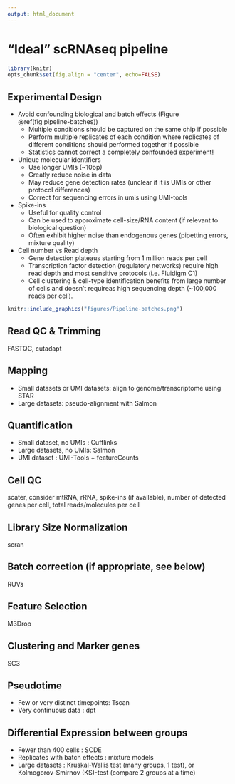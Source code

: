 ```yaml
---
output: html_document
---
```


# "Ideal" scRNAseq pipeline

```r
library(knitr)
opts_chunk$set(fig.align = "center", echo=FALSE)
```

## Experimental Design

* Avoid confounding biological and batch effects (Figure \@ref(fig:pipeline-batches))
    * Multiple conditions should be captured on the same chip if possible
    * Perform multiple replicates of each condition where replicates of different conditions should performed together if possible
    * Statistics cannot correct a completely confounded experiment!
* Unique molecular identifiers
    * Use longer UMIs (~10bp)
    * Greatly reduce noise in data
    * May reduce gene detection rates (unclear if it is UMIs or other protocol differences)
    * Correct for sequencing errors in umis using UMI-tools
* Spike-ins
    * Useful for quality control
    * Can be used to approximate cell-size/RNA content (if relevant to biological question)
    * Often exhibit higher noise than endogenous genes (pipetting errors, mixture quality)
* Cell number vs Read depth
    * Gene detection plateaus starting from 1 million reads per cell
    * Transcription factor detection (regulatory networks) require high read depth and most sensitive protocols (i.e. Fluidigm C1)
    * Cell clustering & cell-type identification benefits from large number of cells and doesn't requireas high sequencing depth (~100,000 reads per cell).

```r
knitr::include_graphics("figures/Pipeline-batches.png")
```

## Read QC & Trimming

FASTQC, cutadapt

## Mapping

* Small datasets or UMI datasets: align to genome/transcriptome using STAR
* Large datasets: pseudo-alignment with Salmon

## Quantification

* Small dataset, no UMIs : Cufflinks
* Large datasets, no UMIs: Salmon
* UMI dataset : UMI-Tools + featureCounts

## Cell QC

scater, consider mtRNA, rRNA, spike-ins (if available), number of detected genes per cell, total reads/molecules per cell 

## Library Size Normalization

scran

## Batch correction (if appropriate, see below)

RUVs

## Feature Selection

M3Drop

## Clustering and Marker genes

SC3

## Pseudotime

* Few or very distinct timepoints: Tscan
* Very continuous data : dpt

## Differential Expression between groups

* Fewer than 400 cells : SCDE
* Replicates with batch effects : mixture models
* Large datasets : Kruskal-Wallis test (many groups, 1 test), or Kolmogorov-Smirnov (KS)-test (compare 2 groups at a time)
